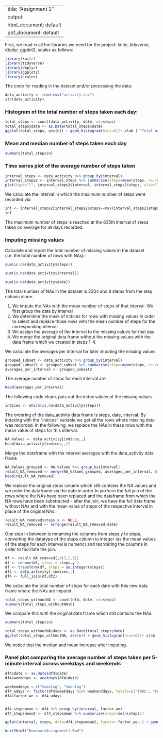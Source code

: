 
---
title: "Assignment 1"
output:
  html_document: default
  pdf_document: default
---
  
First, we read in all the libraries we need for the project: knite, tidyverse, dbplyr, ggplot2, scales as follows:


```r
library(knitr)
library(tidyverse)
library(dbplyr)
library(ggplot2)
library(scales)
```



The code for reading in the dataset and/or processing the data:
```r
data_activity <- read.csv("activity.csv")
str(data_activity)
```
### Histogram of the total number of steps taken each day:

```r
total_steps <- count(data_activity, date, wt=steps)
total_steps$date <- as.Date(total_steps$date)
ggplot(total_steps, aes(n)) + geom_histogram(bins=61)+ xlab ( "Total number of steps on that day") + ylab("Count")
```


### Mean and median number of steps taken each day

```r
summary(total_steps$n)
```


### Time series plot of the average number of steps taken
```r
interval_steps <- data_activity %>% group_by(interval)
interval_steps2 <- interval_steps %>% summarise(steps=mean(steps, na.rm=TRUE), na.rm=TRUE)
plot(type="l", interval_steps2$interval, interval_steps2$steps, xlab="Interval", ylab="Number of Steps")
```

We calculate the interval in which the maximum number of steps were recorded via:
```r
int <- interval_steps2[interval_steps2$steps==max(interval_steps2$steps),]
int
```

The maximum number of steps is reached at the 835th interval of steps taken on average for all days recorded.

### Imputing missing values

Calculate and report the total number of missing values in the dataset (i.e. the total number of rows with NAs):
```r
sum(is.na(data_activity$steps))
```
```r
sum(is.na(data_activity$interval))
```
```r
sum(is.na(data_activity$date))
```
The total number of NAs in the dataset is 2304 and it stems from the step column alone.


1. We impute the NAs with the mean number of steps of that interval. We first group the data by interval
2. We determine the mask of indices for rows with missing values in order to select and replace those rows with the mean number of steps for the corresponding interval
3. We assign the average of the interval to the missing values for that day
4. We merge the original data frame without the missing values with the data frame which we created in steps 1-4. 


We calculate the averages per interval for later imputing the missing values
```r
grouped_subset <- data_activity %>% group_by(interval)
grouped_subset2 <- grouped_subset %>% summarise(steps=mean(steps, na.rm=TRUE))
averages_per_interval <- grouped_subset2
```

The average number of steps for each interval are:
```r
head(averages_per_interval)
```

The following code chunk puts out the index values of the missing values

```r
indices <- which(is.na(data_activity$steps))
```

The ordering of the data_activity data frame is steps, date, interval. By indexing with the "indices" variable we get all the rows where missing data was recorded. In the following, we replace the NAs in these rows with the mean value of steps for this interval.
```r
NA_Values <- data_activity[indices,,]
head(data_activity[indices,,])
```

Merge the dataframe with the interval averages with the data_activity data frame 
```r
NA_Values_grouped <- NA_Values %>% group_by(interval)
result_NA_removed <- merge(NA_Values_grouped, averages_per_interval, by="interval")
head(result_NA_removed)
```
We replace the original steps column which still contains the NA values and we order the dataframe via the date in order to perform the full join of the rows where the NAs have been replaced and the dataframe from which the NA rows have been substracted - after the join, we have the full data frame without NAs and with the mean value of steps of the respective interval in place of the original NAs. 
```r
result_NA_removed$steps.x <- NULL
result_NA_removed <- arrange(result_NA_removed,date)
```
One step in between is renaming the columns from steps.y to steps, converting the datatype of the steps column to integer (as the mean values of the steps for each interval is numeric) and reordering the columns in order to facilitate the join. 
```r
df <- result_NA_removed[,c(3,2,1)]
df <- rename(df, steps = steps.y )
df <- transform(df, steps = as.integer(steps))
df2 <- data_activity[-indices,,]
df4 <- full_join(df,df2)

```
We calculate the total number of steps for each date with this new data frame where the NAs are imputet. 
```r
total_steps_withoutNA <- count(df4, date, wt=steps)
summary(total_steps_withoutNA$n)
```
We compare this with the original data frame which still contains the NAs:
```r
summary(total_steps$n)
```
```r
total_steps_withoutNA$date <- as.Date(total_steps$date)
ggplot(total_steps_withoutNA, aes(n)) + geom_histogram(bins=61)+ xlab ( "Total number of steps - with NA imputed - on that day") + ylab("Count")
```

We notice that the median and mean increase after imputing. 

### Panel plot comparing the average number of steps taken per 5-minute interval across weekdays and weekends
```r
df4$date <- as.Date(df4$date)
df4$weekdays <- weekdays(df4$date)

weekenddays = c("Samstag", "Sonntag")
df4_wdays <- factor(df4$weekdays %in% weekenddays, levels=c("TRUE", "FALSE"), labels=c("weekend","weekdays"))
df4$factor_we <- df4_wdays


df4_stepsmean <- df4 %>% group_by(interval, factor_we)
df4_stepsmean2 <- df4_stepsmean %>% summarise(steps=mean(steps))

qplot(interval, steps, data=df4_stepsmean2, facets= factor_we~.) + geom_line()+ xlab("Interval") + ylab("Number of Steps")
```
```r
knit2html("HomeworkAssignment1.Rmd")
```